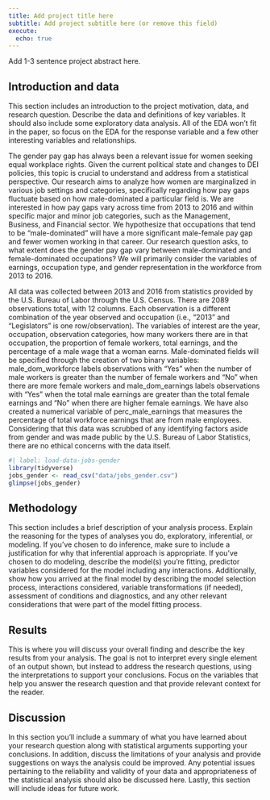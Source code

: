 ```yaml
---
title: Add project title here
subtitle: Add project subtitle here (or remove this field)
execute:
  echo: true
---
```


Add 1-3 sentence project abstract here.

## Introduction and data

This section includes an introduction to the project motivation, data, and research question.
Describe the data and definitions of key variables.
It should also include some exploratory data analysis.
All of the EDA won’t fit in the paper, so focus on the EDA for the response variable and a few other interesting variables and relationships.


The gender pay gap has always been a relevant issue for women seeking equal workplace rights. Given the current political state and changes to DEI policies, this topic is crucial to understand and address from a statistical perspective. Our research aims to analyze how women are marginalized in various job settings and categories, specifically regarding how pay gaps fluctuate based on how male-dominated a particular field is. We are interested in how pay gaps vary across time from 2013 to 2016 and within specific major and minor job categories, such as the Management, Business, and Financial sector. We hypothesize that occupations that tend to be “male-dominated” will have a more significant male-female pay gap and fewer women working in that career. Our research question asks, to what extent does the gender pay gap vary between male-dominated and female-dominated occupations? We will primarily consider the variables of earnings, occupation type, and gender representation in the workforce from 2013 to 2016.

All data was collected between 2013 and 2016 from statistics provided by the U.S. Bureau of Labor through the U.S. Census. There are 2089 observations total, with 12 columns. Each observation is a different combination of the year observed and occupation (i.e., “2013” and “Legislators” is one row/observation). The variables of interest are the year, occupation, observation categories, how many workers there are in that occupation, the proportion of female workers, total earnings, and the percentage of a male wage that a woman earns. Male-dominated fields will be specified through the creation of two binary variables: male_dom_workforce labels observations with "Yes" when the number of male workers is greater than the number of female workers and "No" when there are more female workers and male_dom_earnings labels observations with "Yes" when the total male earnings are greater than the total female earnings and "No" when there are higher female earnings. We have also created a numerical variable of perc_male_earnings that measures the percentage of total workforce earnings that are from male employees. Considering that this data was scrubbed of any identifying factors aside from gender and was made public by the U.S. Bureau of Labor Statistics, there are no ethical concerns with the data itself.

```r
#| label: load-data-jobs-gender
library(tidyverse)
jobs_gender <- read_csv("data/jobs_gender.csv")
glimpse(jobs_gender)
```

## Methodology

This section includes a brief description of your analysis process.
Explain the reasoning for the types of analyses you do, exploratory, inferential, or modeling.
If you’ve chosen to do inference, make sure to include a justification for why that inferential approach is appropriate.
If you’ve chosen to do modeling, describe the model(s) you’re fitting, predictor variables considered for the model including any interactions.
Additionally, show how you arrived at the final model by describing the model selection process, interactions considered, variable transformations (if needed), assessment of conditions and diagnostics, and any other relevant considerations that were part of the model fitting process.

## Results

This is where you will discuss your overall finding and describe the key results from your analysis.
The goal is not to interpret every single element of an output shown, but instead to address the research questions, using the interpretations to support your conclusions.
Focus on the variables that help you answer the research question and that provide relevant context for the reader.

## Discussion

In this section you’ll include a summary of what you have learned about your research question along with statistical arguments supporting your conclusions.
In addition, discuss the limitations of your analysis and provide suggestions on ways the analysis could be improved.
Any potential issues pertaining to the reliability and validity of your data and appropriateness of the statistical analysis should also be discussed here.
Lastly, this section will include ideas for future work.

